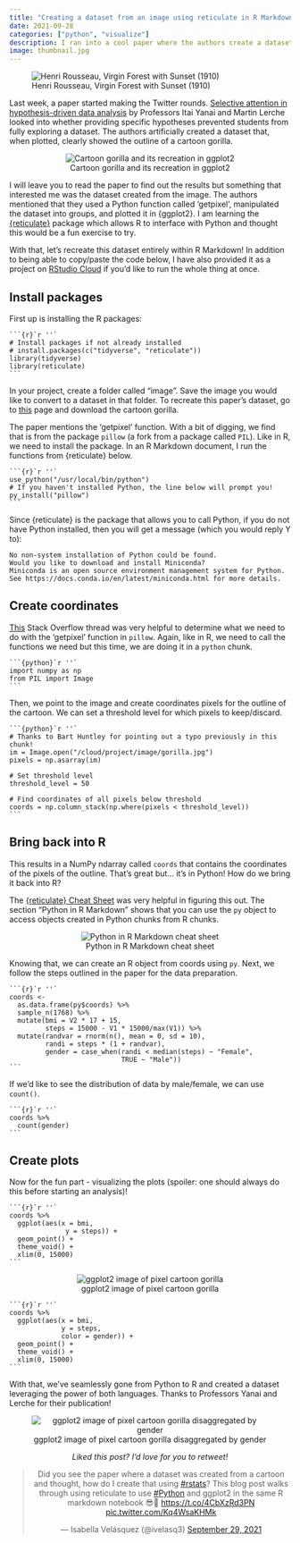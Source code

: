 ```yaml
---
title: "Creating a dataset from an image using reticulate in R Markdown"
date: 2021-09-28
categories: ["python", "visualize"]
description: I ran into a cool paper where the authors create a dataset from an image with a Python package and then plot it with ggplot2. We can do that in a single R Markdown file thanks to the reticulate package.
image: thumbnail.jpg
---
```


![Henri Rousseau, Virgin Forest with Sunset (1910)](thumbnail-wide.jpg)

Last week, a paper started making the Twitter rounds. [Selective attention in hypothesis-driven data analysis](https://www.biorxiv.org/content/10.1101/2020.07.30.228916v1.full.pdf) by Professors Itai Yanai and Martin Lerche looked into whether providing specific hypotheses prevented students from fully exploring a dataset. The authors artificially created a dataset that, when plotted, clearly showed the outline of a cartoon gorilla.

<center>
![Cartoon gorilla and its recreation in ggplot2](main.png)
</center>

I will leave you to read the paper to find out the results but something that interested me was the dataset created from the image. The authors mentioned that they used a Python function called 'getpixel', manipulated the dataset into groups, and plotted it in {ggplot2}. I am learning the [{reticulate}](https://rstudio.github.io/reticulate/) package which allows R to interface with Python and thought this would be a fun exercise to try.

With that, let's recreate this dataset entirely within R Markdown! In addition to being able to copy/paste the code below, I have also provided it as a project on [RStudio Cloud](https://rstudio.cloud/project/2949291) if you'd like to run the whole thing at once.

## Install packages

First up is installing the R packages:

````
```{r}`r ''`
# Install packages if not already installed
# install.packages(c("tidyverse", "reticulate"))
library(tidyverse)
library(reticulate)
```
````

In your project, create a folder called "image". Save the image you would like to convert to a dataset in that folder. To recreate this paper's dataset, go to [this](https://classroomclipart.com/clipart-view/Clipart/Black_and_White_Clipart/Animals/gorilla-waving-cartoon-black-white-outline-clipart-914_jpg.htm) page and download the cartoon gorilla.

The paper mentions the 'getpixel' function. With a bit of digging, we find that is from the package `pillow` (a fork from a package called `PIL`). Like in R, we need to install the package. In an R Markdown document, I run the functions from {reticulate} below.

````
```{r}`r ''`
use_python("/usr/local/bin/python")
# If you haven't installed Python, the line below will prompt you!
py_install("pillow")
```
````

Since {reticulate} is the package that allows you to call Python, if you do not have Python installed, then you will get a message (which you would reply Y to):

```
No non-system installation of Python could be found.
Would you like to download and install Miniconda?
Miniconda is an open source environment management system for Python.
See https://docs.conda.io/en/latest/miniconda.html for more details.
```

## Create coordinates

[This](https://stackoverflow.com/questions/58398300/find-all-coordinates-of-black-grey-pixels-in-image-using-python) Stack Overflow thread was very helpful to determine what we need to do with the 'getpixel' function in `pillow`. Again, like in R, we need to call the functions we need but this time, we are doing it in a `python` chunk.

````
```{python}`r ''`
import numpy as np
from PIL import Image
```
````

Then, we point to the image and create coordinates pixels for the outline of the cartoon. We can set a threshold level for which pixels to keep/discard.

````
```{python}`r ''`
# Thanks to Bart Huntley for pointing out a typo previously in this chunk!
im = Image.open("/cloud/project/image/gorilla.jpg")
pixels = np.asarray(im)

# Set threshold level
threshold_level = 50

# Find coordinates of all pixels below threshold
coords = np.column_stack(np.where(pixels < threshold_level))
```
````

## Bring back into R

This results in a NumPy ndarray called `coords` that contains the coordinates of the pixels of the outline. That's great but... it's in Python! How do we bring it back into R?

The [{reticulate} Cheat Sheet](https://ugoproto.github.io/ugo_r_doc/pdf/reticulate.pdf) was very helpful in figuring this out. The section "Python in R Markdown" shows that you can use the `py` object to access objects created in Python chunks from R chunks.

<center>
![Python in R Markdown cheat sheet](Screen Shot 2021-09-27 at 11.40.55 PM.png)
</center>

Knowing that, we can create an R object from coords using `py`. Next, we follow the steps outlined in the paper for the data preparation.

````
```{r}`r ''`
coords <-
  as.data.frame(py$coords) %>%
  sample_n(1768) %>%
  mutate(bmi = V2 * 17 + 15,
         steps = 15000 - V1 * 15000/max(V1)) %>%
  mutate(randvar = rnorm(n(), mean = 0, sd = 10),
         randi = steps * (1 + randvar),
         gender = case_when(randi < median(steps) ~ "Female",
                            TRUE ~ "Male"))
```
````

If we'd like to see the distribution of data by male/female, we can use `count()`.

````
```{r}`r ''`
coords %>%
  count(gender)
```
````

## Create plots
  
Now for the fun part - visualizing the plots (spoiler: one should always do this before starting an analysis)!

````
```{r}`r ''`
coords %>%
  ggplot(aes(x = bmi,
              y = steps)) +
  geom_point() +
  theme_void() +
  xlim(0, 15000)
```
````

<center>
![ggplot2 image of pixel cartoon gorilla](index.png)
</center>

````
```{r}`r ''`
coords %>%
  ggplot(aes(x = bmi,
             y = steps,
             color = gender)) +
  geom_point() +
  theme_void() +
  xlim(0, 15000)
```
````

With that, we've seamlessly gone from Python to R and created a dataset leveraging the power of both languages. Thanks to Professors Yanai and Lerche for their publication!

<center>
![ggplot2 image of pixel cartoon gorilla disaggregated by gender](index2.png)
</center>

<center>
*Liked this post? I'd love for you to retweet!*
<blockquote class="twitter-tweet"><p lang="en" dir="ltr">Did you see the paper where a dataset was created from a cartoon and thought, how do I create that using <a href="https://twitter.com/hashtag/rstats?src=hash&amp;ref_src=twsrc%5Etfw">#rstats</a>? This blog post walks through using reticulate to use <a href="https://twitter.com/hashtag/Python?src=hash&amp;ref_src=twsrc%5Etfw">#Python</a> and ggplot2 in the same R markdown notebook 😎🐍 <a href="https://t.co/4CbXzRd3PN">https://t.co/4CbXzRd3PN</a> <a href="https://t.co/Kq4WsaKHMk">pic.twitter.com/Kq4WsaKHMk</a></p>&mdash; Isabella Velásquez (@ivelasq3) <a href="https://twitter.com/ivelasq3/status/1443216191858769922?ref_src=twsrc%5Etfw">September 29, 2021</a></blockquote> <script async src="https://platform.twitter.com/widgets.js" charset="utf-8"></script> 
</center>